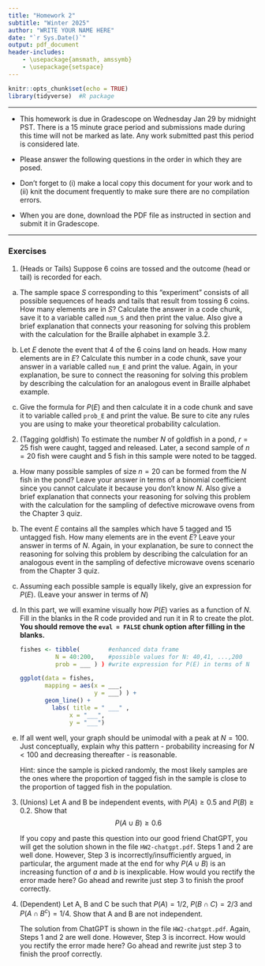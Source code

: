```yaml
---
title: "Homework 2"
subtitle: "Winter 2025"
author: "WRITE YOUR NAME HERE"
date: "`r Sys.Date()`"
output: pdf_document
header-includes:
    - \usepackage{amsmath, amssymb}
    - \usepackage{setspace} 
---
```

\onehalfspacing

```r
knitr::opts_chunk$set(echo = TRUE)
library(tidyverse)  #R package
```

* * * 


- This homework is due in Gradescope on Wednesday Jan 29 by midnight PST. There is a 15 minute grace period and submissions made during this time will not be marked as late. Any work submitted past this period is considered late.  

- Please answer the following questions in the order in which they are posed. \textbf{Be sure to support your work and show your steps.}

- Don't forget to (i) make a local copy this document for your work and to (ii) knit the document frequently to make sure there are no compilation errors. 

- When you are done, download the PDF file as instructed in section and submit it in Gradescope. \textbf{Do not forget to tag your answers to every sub-part of every question. We will take off 10\% for every part that is not tagged}


* * *

### Exercises 

1. (Heads or Tails) Suppose 6 \emph{fair} coins are tossed and the outcome (head or tail) is recorded for each.  
   
a. The sample space $S$ corresponding to this "experiment" consists of all possible sequences of heads and tails that result from tossing 6 coins. How many elements are in $S$? Calculate the answer in a code chunk, save it to a variable called `num_S` and then print the value. Also give a brief explanation that connects your reasoning for solving this problem with the calculation for the Braille alphabet in example 3.2. 
   
b. Let $E$ denote the event that 4 of the 6 coins land on heads. How many elements are in $E$? Calculate this number in a code chunk, save your answer in a variable called `num_E` and print the value.  Again, in your explanation, be sure to connect the reasoning for solving this problem by describing the calculation for an analogous event in Braille alphabet example.
   
c. Give the formula for $P(E)$ and then calculate it in a code chunk and save it to variable called `prob_E` and print the value. Be sure to cite any rules you are using to make your theoretical probability calculation. 
   
   
2. (Tagging goldfish) To estimate the number $N$ of goldfish in a pond, $r = 25$ fish were caught, tagged and released. Later, a second sample of $n = 20$ fish were caught and 5 fish in this sample were noted to be tagged.  
 
a.  How many possible samples of size $n = 20$ can be formed from the $N$ fish in the pond?  Leave your answer in terms of a binomial coefficient since you cannot calculate it because you don't know $N$. Also give a brief explanation that connects your reasoning for solving this problem with the calculation for the sampling of defective microwave ovens from the Chapter 3 quiz.
    
b. The event $E$ contains all the samples which have 5 tagged and 15 untagged fish. How many elements are in the event $E$? Leave your answer in terms of $N$. Again, in your explanation, be sure to connect the reasoning for solving this problem by describing the calculation for an analogous event in the sampling of defective microwave ovens scenario from the Chapter 3 quiz.
   
c. Assuming each possible sample is equally likely, give an expression for $P(E)$. (Leave your answer in terms of $N$)

d.  In this part, we will examine visually how $P(E)$ varies as a function of $N$.  Fill in the blanks in the R code provided and run it in R to create the plot. **You should remove the `eval = FALSE` chunk option after filling in the blanks.**


    ```r

    fishes <- tibble(        #enhanced data frame
              N = 40:200,    #possible values for N: 40,41, ...,200
              prob = ___ ) ) #write expression for P(E) in terms of N

    ggplot(data = fishes, 
           mapping = aes(x = ___,    
                         y = ___) ) +
           geom_line() +
             labs( title = " ___" ,
                  x = "___", 
                  y = "___")
    ```


e. If all went well, your graph should be unimodal with a peak at $N=100$. Just conceptually, explain why this pattern - probability increasing for $N < 100$ and decreasing thereafter - is reasonable.

    Hint: since the sample is picked randomly, the most likely samples are the ones where the proportion of tagged fish in the sample is close to the proportion of tagged fish in the population.


3. (Unions) Let A and B be independent events, with $P(A) \geq 0.5$ and $P(B) \geq 0.2$. Show that
$$P(A \cup B) \geq 0.6$$

    If you copy and paste this question into our good friend  ChatGPT, you will get the solution shown in the file `HW2-chatgpt.pdf`. Steps 1 and 2 are well done. However, Step 3 is incorrectly/insufficiently argued, in particular, the argument made at the end for why $P(A \cup B)$ is an increasing function of $a$ and $b$ is inexplicable. How would you rectify the error made here? Go ahead and rewrite just step 3 to finish the proof correctly.


4.  (Dependent) Let A, B and C be such that $P(A) = 1/2$, $P(B \cap C) = 2/3$ and $P(A \cap B^c) = 1/4$. Show that A and B are not independent. 

    The solution from ChatGPT is shown in the file `HW2-chatgpt.pdf`. Again, Steps 1 and 2 are well done. However, Step 3 is incorrect. How would you rectify the error made here? Go ahead and rewrite just step 3 to finish the proof correctly.


